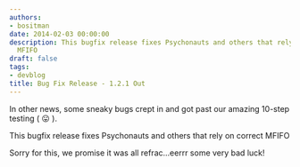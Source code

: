 ```yaml
---
authors:
- bositman
date: 2014-02-03 00:00:00
description: This bugfix release fixes Psychonauts and others that rely on correct
  MFIFO
draft: false
tags:
- devblog
title: Bug Fix Release - 1.2.1 Out
---
```


In other news, some sneaky bugs crept in and got past our amazing
10-step testing (
😛 ).

<!-- truncate -->

This bugfix release fixes Psychonauts and others that rely on correct
MFIFO

Sorry for this, we promise it was all refrac...eerrr some very bad
luck!